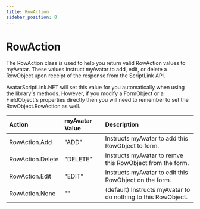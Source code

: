 ```yaml
---
title: RowAction
sidebar_position: 8
---
```


# RowAction

The RowAction class is used to help you return valid RowAction values to myAvatar.
These values instruct myAvatar to add, edit, or delete a RowObject upon receipt of the response from the ScriptLink API.

AvatarScriptLink.NET will set this value for you automatically when using the library's methods.
However, if you modify a FormObject or a FieldObject's properties directly then you will need to remember to set the RowObject.RowAction as well.

| Action           | myAvatar Value | Description                                                     |
|:-----------------|:---------------|:----------------------------------------------------------------|
| RowAction.Add    | "ADD"          | Instructs myAvatar to add this RowObject to form.               |
| RowAction.Delete | "DELETE"       | Instructs myAvatar to remve this RowObject from the form.       |
| RowAction.Edit   | "EDIT"         | Instructs myAvatar to edit this RowObject on the form.          |
| RowAction.None   | ""             | (default) Instructs myAvatar to do nothing to this RowObject. |
